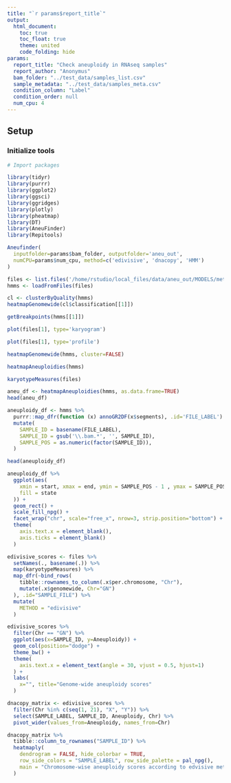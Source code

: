 ```yaml
---
title: "`r params$report_title`"
output:
  html_document:
    toc: true
    toc_float: true
    theme: united
    code_folding: hide
params:
  report_title: "Check aneuploidy in RNAseq samples"
  report_author: "Anonymus"
  bam_folder: "../test_data/samples_list.csv"
  sample_metadata: "../test_data/samples_meta.csv"
  condition_column: "Label"
  condition_order: null
  num_cpu: 4
---
```


## Setup

### Initialize tools

```r
# Import packages

library(tidyr)
library(purrr)
library(ggplot2)
library(ggsci)
library(ggridges)
library(plotly)
library(pheatmap)
library(DT)
library(AneuFinder)
library(Repitools)
```

```r
Aneufinder(
  inputfolder=params$bam_folder, outputfolder='aneu_out',
  numCPU=params$num_cpu, method=c('edivisive', 'dnacopy', 'HMM')
)
```

```r
files <- list.files('/home/rstudio/local_files/data/aneu_out/MODELS/method-edivisive', full.names=TRUE)
hmms <- loadFromFiles(files)
```

```r
cl <- clusterByQuality(hmms)
heatmapGenomewide(cl$classification[[1]])
```

```r
getBreakpoints(hmms[[1]])
```

```r
plot(files[1], type='karyogram')
```

```r
plot(files[1], type='profile')
```

```r
heatmapGenomewide(hmms, cluster=FALSE)
```

```r
heatmapAneuploidies(hmms)
```

```r
karyotypeMeasures(files)
```

```r
aneu_df <- heatmapAneuploidies(hmms, as.data.frame=TRUE)
head(aneu_df)
```

```r
aneuploidy_df <- hmms %>%
  purrr::map_dfr(function (x) annoGR2DF(x$segments), .id='FILE_LABEL') %>%
  mutate(
    SAMPLE_ID = basename(FILE_LABEL),
    SAMPLE_ID = gsub('\\.bam.*', '', SAMPLE_ID),
    SAMPLE_POS = as.numeric(factor(SAMPLE_ID)),
  )

head(aneuploidy_df)
```

```r
aneuploidy_df %>%
  ggplot(aes(
    xmin = start, xmax = end, ymin = SAMPLE_POS - 1 , ymax = SAMPLE_POS - 0.2,
    fill = state
  )) +
  geom_rect() +
  scale_fill_npg() +
  facet_wrap("chr", scale="free_x", nrow=3, strip.position="bottom") +
  theme(
    axis.text.x = element_blank(),
    axis.ticks = element_blank()
  )
```

```r
edivisive_scores <- files %>%
  setNames(., basename(.)) %>%
  map(karyotypeMeasures) %>%
  map_dfr(~bind_rows(
    tibble::rownames_to_column(.x$per.chromosome, "Chr"),
    mutate(.x$genomewide, Chr="GN")
  ), .id="SAMPLE_FILE") %>%
  mutate(
    METHOD = "edivisive"
  )
```

```r
edivisive_scores %>%
  filter(Chr == "GN") %>%
  ggplot(aes(x=SAMPLE_ID, y=Aneuploidy)) +
  geom_col(position="dodge") +
  theme_bw() +
  theme(
    axis.text.x = element_text(angle = 30, vjust = 0.5, hjust=1)
  ) +
  labs(
    x="", title="Genome-wide aneuploidy scores"
  )
```

```r
dnacopy_matrix <- edivisive_scores %>%
  filter(Chr %in% c(seq(1, 21), "X", "Y")) %>%
  select(SAMPLE_LABEL, SAMPLE_ID, Aneuploidy, Chr) %>%
  pivot_wider(values_from=Aneuploidy, names_from=Chr)

dnacopy_matrix %>%
  tibble::column_to_rownames("SAMPLE_ID") %>%
  heatmaply(
    dendrogram = FALSE, hide_colorbar = TRUE,
    row_side_colors = "SAMPLE_LABEL", row_side_palette = pal_npg(),
    main = "Chromosome-wise aneuploidy scores according to edvisive method"
  )
```
